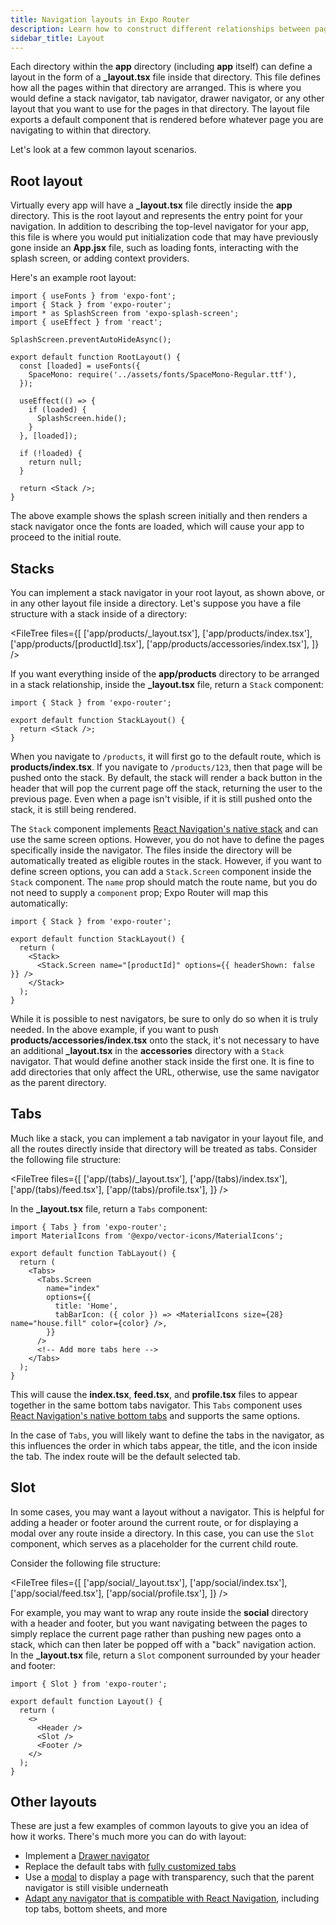 ```yaml
---
title: Navigation layouts in Expo Router
description: Learn how to construct different relationships between pages by using directories and layout files.
sidebar_title: Layout
---
```



<VideoBoxLink
  videoId="Yh6Qlg2CYwQ"
  title="Introduction to Expo Router Layout Files"
  description="What are layout files, how to navigate between screens, and block access using redirects."
  className="mb-6"
/>

Each directory within the **app** directory (including **app** itself) can define a layout in the form of a **\_layout.tsx** file inside that directory. This file defines how all the pages within that directory are arranged. This is where you would define a stack navigator, tab navigator, drawer navigator, or any other layout that you want to use for the pages in that directory. The layout file exports a default component that is rendered before whatever page you are navigating to within that directory.

Let's look at a few common layout scenarios.

## Root layout

Virtually every app will have a **\_layout.tsx** file directly inside the **app** directory. This is the root layout and represents the entry point for your navigation. In addition to describing the top-level navigator for your app, this file is where you would put initialization code that may have previously gone inside an **App.jsx** file, such as loading fonts, interacting with the splash screen, or adding context providers.

Here's an example root layout:

```tsx app/_layout.tsx
import { useFonts } from 'expo-font';
import { Stack } from 'expo-router';
import * as SplashScreen from 'expo-splash-screen';
import { useEffect } from 'react';

SplashScreen.preventAutoHideAsync();

export default function RootLayout() {
  const [loaded] = useFonts({
    SpaceMono: require('../assets/fonts/SpaceMono-Regular.ttf'),
  });

  useEffect(() => {
    if (loaded) {
      SplashScreen.hide();
    }
  }, [loaded]);

  if (!loaded) {
    return null;
  }

  return <Stack />;
}
```

The above example shows the splash screen initially and then renders a stack navigator once the fonts are loaded, which will cause your app to proceed to the initial route.

## Stacks

You can implement a stack navigator in your root layout, as shown above, or in any other layout file inside a directory. Let's suppose you have a file structure with a stack inside of a directory:

<FileTree
  files={[
    ['app/products/\_layout.tsx'],
    ['app/products/index.tsx'],
    ['app/products/[productId].tsx'],
    ['app/products/accessories/index.tsx'],
  ]}
/>

If you want everything inside of the **app/products** directory to be arranged in a stack relationship, inside the **\_layout.tsx** file, return a `Stack` component:

```tsx app/products/_layout.tsx
import { Stack } from 'expo-router';

export default function StackLayout() {
  return <Stack />;
}
```

When you navigate to `/products`, it will first go to the default route, which is **products/index.tsx**. If you navigate to `/products/123`, then that page will be pushed onto the stack. By default, the stack will render a back button in the header that will pop the current page off the stack, returning the user to the previous page. Even when a page isn't visible, if it is still pushed onto the stack, it is still being rendered.

The `Stack` component implements [React Navigation's native stack](https://reactnavigation.org/docs/native-stack-navigator/) and can use the same screen options. However, you do not have to define the pages specifically inside the navigator. The files inside the directory will be automatically treated as eligible routes in the stack. However, if you want to define screen options, you can add a `Stack.Screen` component inside the `Stack` component. The `name` prop should match the route name, but you do not need to supply a `component` prop; Expo Router will map this automatically:

```tsx app/products/_layout.tsx
import { Stack } from 'expo-router';

export default function StackLayout() {
  return (
    <Stack>
      <Stack.Screen name="[productId]" options={{ headerShown: false }} />
    </Stack>
  );
}
```

While it is possible to nest navigators, be sure to only do so when it is truly needed. In the above example, if you want to push **products/accessories/index.tsx** onto the stack, it's not necessary to have an additional **\_layout.tsx** in the **accessories** directory with a `Stack` navigator. That would define another stack inside the first one. It is fine to add directories that only affect the URL, otherwise, use the same navigator as the parent directory.

## Tabs

Much like a stack, you can implement a tab navigator in your layout file, and all the routes directly inside that directory will be treated as tabs. Consider the following file structure:

<FileTree
  files={[
    ['app/(tabs)/\_layout.tsx'],
    ['app/(tabs)/index.tsx'],
    ['app/(tabs)/feed.tsx'],
    ['app/(tabs)/profile.tsx'],
  ]}
/>

In the **\_layout.tsx** file, return a `Tabs` component:

```tsx app/(tabs)/_layout.tsx
import { Tabs } from 'expo-router';
import MaterialIcons from '@expo/vector-icons/MaterialIcons';

export default function TabLayout() {
  return (
    <Tabs>
      <Tabs.Screen
        name="index"
        options={{
          title: 'Home',
          tabBarIcon: ({ color }) => <MaterialIcons size={28} name="house.fill" color={color} />,
        }}
      />
      <!-- Add more tabs here -->
    </Tabs>
  );
}
```

This will cause the **index.tsx**, **feed.tsx**, and **profile.tsx** files to appear together in the same bottom tabs navigator. This `Tabs` component uses [React Navigation's native bottom tabs](https://reactnavigation.org/docs/bottom-tab-navigator/) and supports the same options.

In the case of `Tabs`, you will likely want to define the tabs in the navigator, as this influences the order in which tabs appear, the title, and the icon inside the tab. The index route will be the default selected tab.

## Slot

In some cases, you may want a layout without a navigator. This is helpful for adding a header or footer around the current route, or for displaying a modal over any route inside a directory. In this case, you can use the `Slot` component, which serves as a placeholder for the current child route.

Consider the following file structure:

<FileTree
  files={[
    ['app/social/\_layout.tsx'],
    ['app/social/index.tsx'],
    ['app/social/feed.tsx'],
    ['app/social/profile.tsx'],
  ]}
/>

For example, you may want to wrap any route inside the **social** directory with a header and footer, but you want navigating between the pages to simply replace the current page rather than pushing new pages onto a stack, which can then later be popped off with a "back" navigation action. In the **\_layout.tsx** file, return a `Slot` component surrounded by your header and footer:

```tsx app/social/_layout.tsx
import { Slot } from 'expo-router';

export default function Layout() {
  return (
    <>
      <Header />
      <Slot />
      <Footer />
    </>
  );
}
```

## Other layouts

These are just a few examples of common layouts to give you an idea of how it works. There's much more you can do with layout:

- Implement a [Drawer navigator](/router/advanced/drawer)
- Replace the default tabs with [fully customized tabs](/router/advanced/custom-tabs)
- Use a [modal](/router/advanced/modals) to display a page with transparency, such that the parent navigator is still visible underneath
- [Adapt any navigator that is compatible with React Navigation](/versions/latest/sdk/router/#withlayoutcontextnav-processor), including top tabs, bottom sheets, and more

